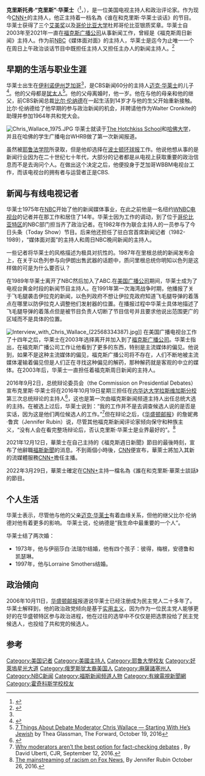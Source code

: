 {{noteTA
|G1=PP
}}
{{multiple issues|
{{copyedit|time=2016-10-21T06:18:54+00:00}}
{{roughtranslation|time=2016-11-02T02:22:21+00:00}}
{{refimprove|time=2016-11-02T02:59:33+00:00}}
}}
{{Infobox person
| image       = Chris Wallace.jpg
| image_size  =
| name        = Chris Wallace
| caption     = 华莱士在[[华盛顿特区|华盛顿特区]]，摄于2010年2月23日
| birth_date  = {{Birth date and age|1947|10|12}}
| birth_place = 美国[[伊利诺伊州|伊利诺伊州]][[芝加哥|芝加哥]]
| death_date  =
| death_place =
| occupation  = [[CNN+|CNN+]]《谁在和克里斯·华莱士谈话》主持人
| years_active= 1964年至今
| salary      =
| networth    =
| website     = {{URL|foxnews.com/on-air/personalities/chris-wallace/bio/|Biography on Fox News}}
| alma_mater  = [[Harvard_University|Harvard University]], 1969<ref>{{cite web |accessdate=2016-10-12 |title=Famous Alumni: Your House's Claim to Fame |first=Jim |last=Yung |publisher=[[Harvard_Crimson|Harvard Crimson]] |url=http://www.thecrimson.harvard.edu/article/2010/3/12/house-alumni-include-famous/ |archive-url=https://web.archive.org/web/20101115205246/http://www.thecrimson.harvard.edu/article/2010/3/12/house-alumni-include-famous/ |archive-date=2010-11-15 |dead-url=yes }}</ref>
| party       = [[無党籍|無党籍]] <!-- See Political affiliation section: It's complicated. -->
| parents     = [[邁克·华莱士|邁克·华莱士]] (父亲)<br />Norma Kaphan (母亲)<br />[[Bill_Leonard_(journalist)|Bill Leonard]] (继父)
| spouse      = 伊丽莎白·珍·法瑞尔 (m. 1973–?; 离异) <br/> Lorraine (Martin) Smothers (m. 1997–present)
| children    = 4
| religion    = [[犹太教|犹太教]]
}}
'''克里斯托弗·“克里斯”·华莱士'''（{{lang-en|Christopher "Chris" Wallace}}<ref name=encyclopediaTVnews>{{cite book| title= Encyclopedia of Television News| year= 1998| first= Michael D., ed. | last= Murray | publisher= Greenwood| isbn=978-1573561082 | url= https://books.google.com/books?id=J3fhcUnCC1AC&pg=PA273 | page =273}}</ref>，{{bd|1947年|10月12日}}），是一位美国电视主持人和政治评论家。作为现今[[CNN+|CNN+]]的主持人，他正主持着一档名為《谁在和克里斯·华莱士谈话》的节目。华莱士获得了三个[[艾美奖|艾美奖]]以及[[哥伦比亚大学|哥伦比亚大学]]杜邦哥伦比亚银质奖章。华莱士自2003年至2021年一直在[[福克斯广播公司|福克斯广播公司]]从事新闻工作，曾經是《福克斯周日新闻》主持人。作为前[[國家廣播公司|NBC]]《媒体面对面》的主持人，华莱士是迄今为止唯一一个在周日上午政治谈话节目中既担任主持人又担任主办人的新闻主持人。<ref name="Bevan2015">{{cite web|last1=Bevan|first1=Tom|title=The New Dean of Sunday Mornings|url=http://www.realclearpolitics.com/articles/2015/09/18/meet_the_new_dean_of_sunday_mornings_128122.html|website=RealClear Politics|accessdate=7 April 2016|date=18 September 2015|archive-date=2016-05-05|archive-url=https://web.archive.org/web/20160505191229/http://www.realclearpolitics.com/articles/2015/09/18/meet_the_new_dean_of_sunday_mornings_128122.html|dead-url=no}}</ref>

==早期的生活与职业生涯==
华莱士出生在[[伊利诺伊州|伊利诺伊州]][[芝加哥|芝加哥]]<ref name=encyclopediaTVnews />，是CBS新闻60分的主持人[[迈克·华莱士|迈克·华莱士]]的儿子<ref name="nytimes19941024">{{cite news|url=http://www.nytimes.com/1994/10/24/obituaries/william-leonard-78-former-head-of-cbs-news.html?pagewanted=print|first=Randy|last=Kennedy|title=William Leonard, 78, Former Head of CBS News.|accessdate=2011-06-27|date=1994-10-24|work=[[The_New_York_Times|The New York Times]]|quote=After retiring Mr. Leonard lived in Washington with his second wife, the former Norma Kaphan Wallace, ex-wife of the "60 Minutes" correspondent, Mike Wallace.|archive-date=2020-09-03|archive-url=https://web.archive.org/web/20200903175808/https://www.nytimes.com/1994/10/24/obituaries/william-leonard-78-former-head-of-cbs-news.html?pagewanted=print|dead-url=no}}</ref>。他的父母都是[[犹太人|犹太人]]<ref>[http://forward.com/the-assimilator/352262/7-things-about-debate-moderator-chris-wallace-starting-with-hes-jewish/ 7 Things About Debate Moderator Chris Wallace — Starting With He’s Jewish] {{Wayback|url=http://forward.com/the-assimilator/352262/7-things-about-debate-moderator-chris-wallace-starting-with-hes-jewish/ |date=20161031085014 }} by Thea Glassman, The Forward, October 19, 2016</ref>。他的父母离婚时，他一岁。他在与他的母亲和他的继父，前CBS新闻总裁[[比尔·伦纳德|比尔·伦纳德]]在一起生活到14岁才与他的生父开始重新接触。比尔·伦纳德给了他早期的参与政治新闻的机会，并聘请他作为Walter Cronkite的助理并参加1964年共和党大会。

[[File:Chris_Wallace_1975.JPG|thumb]]
华莱士就读于[[The_Hotchkiss_School|The Hotchkiss School]]和[[哈佛大学|哈佛大学]]，并且在哈佛的学生广播电台WHRB做了第一次新闻报道。
  
虽然被[[耶鲁法学院|耶鲁法学院]]所录取，但是他却选择在[[波士顿环球报|波士顿环球报]]工作。他说他想从事的是新闻行业因为在二十世纪七十年代，大部分的记者都是从电视上获取重要的政治信息而不是去询问个人。在做出这个决定之后，他便投身于芝加哥WBBM电视台工作，而该电视台的拥有者与运营者正是CBS.

==新闻与有线电视记者==

华莱士1975年在[[國家廣播公司|NBC]]开始了他的新闻媒体事业，在此之前他是一名纽约[[WNBC电视台|WNBC电视台]]的记者并在那工作和居住了14年。华莱士因为工作的调动，到了位于[[哥伦比亚特区|哥伦比亚特区]]的NBC部门担当齐了政治记者。在1982年作为联合主持人的一员参与了今日头条（Today Show）节目。后来他还担任了驻白宫首席新闻记者（1982-1989），“媒体面对面”的主持人和周日NBC晚间新闻的主持人。
  
一些记者将华莱士的风格描述为极具对抗性的。1987年在里根总统的新闻发布会上，在关于以色列参与向伊朗出售武器的话题中，质问里根总统你明知以色列是这样做的可是为什么要否认？

在1989年华莱士离开了NBC然后加入了ABC.在[[美国广播公司|美国广播公司]]期间，华莱士成为了电视台黄金时段的新闻节目主持人。在1991年第一次海湾战争时期，他播报了关于飞毛腿袭击伊拉克的新闻，以色列政府不想让伊拉克政府知道飞毛腿导弹的着落点在哪里以防伊拉克人调整他们发射器的位置。在播报过程中华莱士具体地描述了飞毛腿导弹的着落点但是被节目负责人切断了节目信号并且要求他说出范围更广的区域而不是具体的位置。

[[File:Interview_with_Chris_Wallace_(22568334387).jpg|thumb]]]]
在美国广播电视台工作了十四年之后，华莱士在2003年选择离开并加入到了[[福克斯广播公司|福克斯广播公司]]。华莱士指出，在福克斯广播公司工作让他看到了更多的东西，特别是主流媒体的偏见。他说到，如果不是这种主流媒体的偏见，福克斯广播公司将不存在，人们不断地被主流媒体灌输着偏见但是人们正在寻找这种偏见的解药，那种解药就是客观的中立的媒体。在2003年后，华莱士一直担任着福克斯周日新闻的主持人。

2016年9月2日，总统辩论委员会（the Commission on Presidential Debates）宣布克里斯·华莱士将在2016年10月19日星期三担任在[[内华达大学拉斯维加斯分校|内华达大学拉斯维加斯分校]]第三次总统辩论的主持人<ref>{{cite web|title=CPD Announces 2016 Debate Moderators|url=http://www.debates.org/index.php?mact=News,cntnt01,detail,0&cntnt01articleid=63&cntnt01origid=27&cntnt01detailtemplate=newspage&cntnt01returnid=80|website=Commission on Presidential Debates|accessdate=2016-11-02|archive-date=2016-09-04|archive-url=https://web.archive.org/web/20160904092224/http://debates.org/index.php?mact=News,cntnt01,detail,0&cntnt01articleid=63&cntnt01origid=27&cntnt01detailtemplate=newspage&cntnt01returnid=80|dead-url=no}}</ref>，这也是第一次由福克斯新闻频道主持人出任总统大选的主持。在被选上过后，华莱士说到：“我的工作并不是去调查候选人说的是否是实话，因为这是他们两位候选人的工作。”<ref>[http://www.cjr.org/analysis/presidential_debate_moderators_fact_check.php Why moderators aren’t the best option for fact-checking debates] {{Wayback|url=http://www.cjr.org/analysis/presidential_debate_moderators_fact_check.php |date=20201109005254 }}, By David Uberti, CJR, September 12, 2016.</ref>但在辩论之后，《[[华盛顿邮报|华盛顿邮报]]》的詹妮弗·鲁宾（Jennifer Rubin）说，尽管其他福克斯新闻评论家倾向保守和种族主义，“没有人会在看完整场辩论后，否认克里斯·华莱士是业界最好的”。<ref>[https://www.washingtonpost.com/blogs/right-turn/wp/2016/10/26/the-mainstreaming-of-racism-on-fox-news/ The mainstreaming of racism on Fox News,] {{Wayback|url=https://www.washingtonpost.com/blogs/right-turn/wp/2016/10/26/the-mainstreaming-of-racism-on-fox-news/ |date=20161027151511 }} By Jennifer Rubin October 26, 2016.</ref>

2021年12月12日，華萊士在自己主持的《福克斯週日新聞》節目的最後時刻，宣布了他辭職[[福斯新聞|福斯新聞]]的消息。不到兩個小時後，[[CNN|CNN]]便宣布，華萊士將加入其新的流媒體服務[[CNN+|CNN+]]擔任主播。

2022年3月29日，華萊士確定在[[CNN+|CNN+]]主持一檔名為《誰在和克里斯·華萊士談話》的節目。

==个人生活==

华莱士表示，尽管他与他的父亲[[迈克·华莱士|迈克·华莱士]]有着血缘关系，但他的继父比尔·伦纳德对他有着更多的影响。 华莱士说，伦纳德是“我生命中最重要的一个人”。
  
华莱士结了两次婚：
*  1973年，他与伊丽莎白·法瑞尔结婚，他有四个孩子：彼得，梅根，安德鲁和凯瑟琳。
* 1997年，他与Lorraine Smothers结婚。

==政治倾向==
2006年10月11日，[[华盛顿邮报|华盛顿邮报]]报道说华莱士已经注册成为民主党人二十多年了。华莱士解释到，他的政治政党倾向是基于[[实用主义|实用主义]]，因为作为一位民主党人能够更好的在华盛顿特区参与政治进程，他在过往的选举中不仅仅是把选票投给了民主党候选人，也投给了共和党的候选人。

== 参考 ==
{{reflist|2}}

{{Authority control}}
{{DEFAULTSORT:Wallace, Chris}}
[[Category:美国记者|Category:美国记者]]
[[Category:美國主持人|Category:美國主持人]]
[[Category:耶鲁大學校友|Category:耶鲁大學校友]]
[[Category:好萊塢星光大道|Category:好萊塢星光大道]]
[[Category:俄罗斯犹太裔美国人|Category:俄罗斯犹太裔美国人]]
[[Category:麻薩諸塞州人|Category:麻薩諸塞州人]]
[[Category:NBC新闻|Category:NBC新闻]]
[[Category:福斯新闻频道人物|Category:福斯新闻频道人物]]
[[Category:有線電視新聞網|Category:有線電視新聞網]]
[[Category:霍奇科斯学校校友|Category:霍奇科斯学校校友]]
